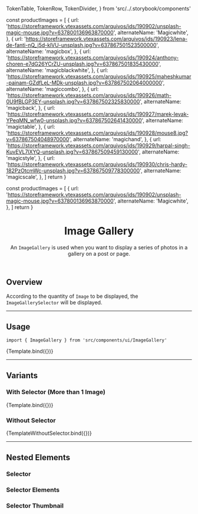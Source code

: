 

  TokenTable,
  TokenRow,
  TokenDivider,
} from 'src/../.storybook/components'

<Meta title="Organisms/ImageGallery" />

  const productImages = [
    {
      url: 'https://storeframework.vtexassets.com/arquivos/ids/190902/unsplash-magic-mouse.jpg?v=637800136963870000',
      alternateName: 'Magicwhite',
    },
    {
      url: 'https://storeframework.vtexassets.com/arquivos/ids/190923/lena-de-fanti-nQ_j5d-klVU-unsplash.jpg?v=637867501523500000',
      alternateName: 'magicbox',
    },
    {
      url: 'https://storeframework.vtexassets.com/arquivos/ids/190924/anthony-choren-e7dG26YCrZU-unsplash.jpg?v=637867501835430000',
      alternateName: 'magicblackwhite',
    },
    {
      url: 'https://storeframework.vtexassets.com/arquivos/ids/190925/maheshkumar-painam-GZdfLeL-MDk-unsplash.jpg?v=637867502064000000',
      alternateName: 'magiccombo',
    },
    {
      url: 'https://storeframework.vtexassets.com/arquivos/ids/190926/math-0U9fBLGP3EY-unsplash.jpg?v=637867502325830000',
      alternateName: 'magicback',
    },
    {
      url: 'https://storeframework.vtexassets.com/arquivos/ids/190927/marek-levak-YPeqMN_wfw0-unsplash.jpg?v=637867502641430000',
      alternateName: 'magictable',
    },
    {
      url: 'https://storeframework.vtexassets.com/arquivos/ids/190928/mouse8.jpg?v=637867504048970000',
      alternateName: 'magichand',
    },
    {
      url: 'https://storeframework.vtexassets.com/arquivos/ids/190929/harpal-singh-KuvEVL7lXYQ-unsplash.jpg?v=637867509459130000',
      alternateName: 'magicstyle',
    },
    {
      url: 'https://storeframework.vtexassets.com/arquivos/ids/190930/chris-hardy-182PzOtcmWc-unsplash.jpg?v=637867509778300000',
      alternateName: 'magicscale',
    },
  ]
  return <ImageGallery images={productImages} />
}

  const productImages = [
    {
      url: 'https://storeframework.vtexassets.com/arquivos/ids/190902/unsplash-magic-mouse.jpg?v=637800136963870000',
      alternateName: 'Magicwhite',
    },
  ]
  return <ImageGallery images={productImages} />
}

<header>

# Image Gallery

An `ImageGallery` is used when you want to display a series of photos in a gallery on a post or page.

</header>

## Overview

According to the quantity of `Image` to be displayed, the `ImageGallerySelector` will be displayed.

---

## Usage

`import { ImageGallery } from 'src/components/ui/ImageGallery'`

<Canvas>
  <Story name="default">{Template.bind({})}</Story>
</Canvas>

<TokenTable>
  <TokenRow
    token="--fs-image-gallery-width"
    value="calc(100% + (2 * var(--fs-grid-padding)))"
  />
  <TokenRow
    token="--fs-image-gallery-image-border-radius"
    value="var(--fs-border-radius)"
  />
  <TokenDivider />
  <TokenRow token="--fs-image-gallery-gap-mobile" value="var(--fs-spacing-2)" />
  <TokenRow
    token="--fs-image-gallery-gap-notebook"
    value="var(--fs-spacing-3)"
  />
</TokenTable>

---

## Variants

### With Selector (More than 1 Image)

<Canvas>
  <Story name="overview-default">{Template.bind({})}</Story>
</Canvas>

### Without Selector

<Canvas>
  <Story name="overview-default-2">{TemplateWithoutSelector.bind({})}</Story>
</Canvas>

---

## Nested Elements

### Selector

<TokenTable>
  <TokenRow token="--fs-image-gallery-selector-max-height" value="33.125rem" />
</TokenTable>

### Selector Elements

<TokenTable>
  <TokenRow
    token="--fs-image-gallery-selector-elements-gap"
    value="var(--fs-spacing-1)"
  />
  <TokenRow
    token="--fs-image-gallery-selector-elements-gap-notebook"
    value="var(--fs-spacing-2)"
  />
  <TokenRow
    token="--fs-image-gallery-selector-elements-padding"
    value="var(--fs-spacing-0)"
  />
</TokenTable>

### Selector Thumbnail

<TokenTable>
  <TokenRow
    token="--fs-image-gallery-selector-thumbnail-width-mobile"
    value="3.5rem"
  />
  <TokenRow
    token="--fs-image-gallery-selector-thumbnail-width-notebook"
    value="4.5rem"
  />
  <TokenRow
    token="--fs-image-gallery-selector-thumbnail-border-radius"
    value="var(--fs-border-radius)"
  />
  <TokenRow
    token="--fs-image-gallery-selector-thumbnail-selected-border-color"
    value="var(--fs-border-color-active)"
    isColor
  />
</TokenTable>
